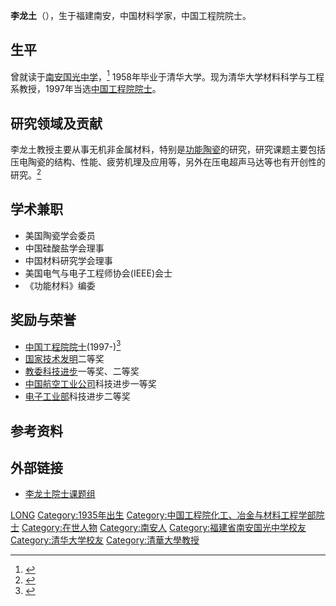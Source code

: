 {{Infobox_Scientist
| name                    = 李龙土
| image =
| caption                 =
| birth_date              = 1935年11月20日
| birth_place             = [[中国|中国]][[福建|福建]][[南安|南安]]
| death_date              = 
| death_place             = 
| residence               = [[北京|北京]]
|nationality              =中国
| field                   = [[无机|无机]][[非金属|非金属]][[材料|材料]]
| work_institution          = [[清华大学|清华大学]] 
| alma_mater              = [[南安国光中学|南安国光中学]]<br/>[[清华大学|清华大学]]
| doctoral_advisor           = 
| awards                   =
}}

'''李龙土'''（{{bd|1935年|11月20日}}），生于福建南安，中国材料学家，中国工程院院士。

== 生平 ==
曾就读于[[南安国光中学|南安国光中学]]，<ref>{{cite web|language=zh-cn|url=http://oi.ggzx.net/Article/ShowArticle.asp?ArticleID=539|title=国光校友、中国工程院李龙土院士回母校参观访问|publisher=|date=|accessdate=2010-07-27}}{{dead link|date=2018年3月 |bot=InternetArchiveBot |fix-attempted=yes }}</ref> 1958年毕业于清华大学。现为清华大学材料科学与工程系教授，1997年当选[[中国工程院|中国工程院]][[院士|院士]]。

==研究领域及贡献==
李龙土教授主要从事无机非金属材料，特别是[[功能陶瓷|功能陶瓷]]的研究，研究课题主要包括压电陶瓷的结构、性能、疲劳机理及应用等，另外在压电超声马达等也有开创性的研究。<ref>{{cite web|language=zh-cn|url=http://www.tsinghua.edu/qhdwzy/board9/detail.jsp?eq=492&boardid=160102&pageno=1|title=清华大学主页介绍|publisher=|date=|accessdate=2010-07-27}}{{Dead link|date=2018年8月 |bot=InternetArchiveBot |fix-attempted=yes }}</ref>

==学术兼职==
* 美国陶瓷学会委员
* 中国硅酸盐学会理事
* 中国材料研究学会理事
* 美国电气与电子工程师协会(IEEE)会士
*《功能材料》编委

==奖励与荣誉== 
* [[中国工程院|中国工程院]][[院士|院士]](1997-)<ref>{{cite web|language=zh-cn|url=http://chemport.ipe.ac.cn/cgi-bin/chemport/getfiler.cgi?ID=r0kYz71Z6SoiVH31Jj5WjucfjTvu3WWfxjc7uaxz2P3tgrhUeAERElJHHriBlLaV&VER=C|title=中国国家科学数学图书馆化学学科信息门户|publisher=|date=|accessdate=2010-07-27|archive-date=2016-03-04|archive-url=https://web.archive.org/web/20160304065150/http://chemport.ipe.ac.cn/cgi-bin/chemport/getfiler.cgi?ID=r0kYz71Z6SoiVH31Jj5WjucfjTvu3WWfxjc7uaxz2P3tgrhUeAERElJHHriBlLaV&VER=C|dead-url=no}}</ref>
* [[国家技术发明|国家技术发明]]二等奖
* [[教委科技进步|教委科技进步]]一等奖、二等奖
* [[中国航空工业公司|中国航空工业公司]]科技进步一等奖
* [[电子工业部|电子工业部]]科技进步二等奖

==参考资料==
{{reflist|2}}

==外部链接==
* [https://web.archive.org/web/20081022001856/http://www.mse.tsinghua.edu.cn/faculty/lilt/index.htm 李龙土院士课题组]

{{中国工程院化工、冶金与材料工程学部院士}}
{{Authority control}}
{{DEFAULTSORT:LI}}
[[Category:李姓|LONG]]
[[Category:1935年出生|Category:1935年出生]]
[[Category:中国工程院化工、冶金与材料工程学部院士|Category:中国工程院化工、冶金与材料工程学部院士]]
[[Category:在世人物|Category:在世人物]]
[[Category:南安人|Category:南安人]]
[[Category:福建省南安国光中学校友|Category:福建省南安国光中学校友]]
[[Category:清华大学校友|Category:清华大学校友]]
[[Category:清華大學教授|Category:清華大學教授]]
